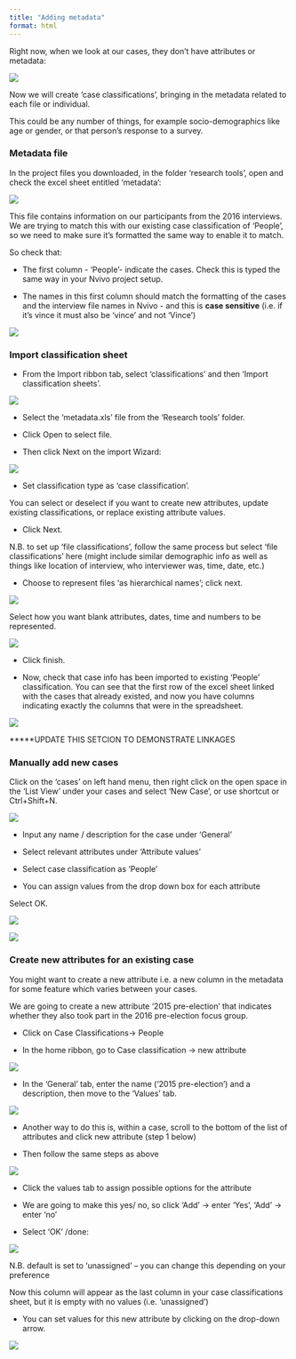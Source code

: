 ```yaml
---
title: "Adding metadata"
format: html
---
```


Right now, when we look at our cases, they don't have attributes or metadata: 

![](images/case no attribute.png)

Now we will create ‘case classifications’, bringing in the metadata related to each file or individual. 

This could be any number of things, for example socio-demographics like age or gender, or that person's response to a survey. 

### Metadata file 

In the project files you downloaded, in the folder 'research tools', open and check the excel sheet entitled ‘metadata’: 

![](images/metadata.png)

This file contains information on our participants from the 2016 interviews. We are trying to match this with our existing case classification of ‘People’, so we need to make sure it's formatted the same way to enable it to match. 

So check that: 

-	The first column - 'People'- indicate the cases. Check this is typed the same way in your Nvivo project setup. 


- The names in this first column should match the formatting of the cases and the interview file names in Nvivo - and this is **case sensitive** (i.e. if it's vince it must also be 'vince' and not 'Vince') 

![](images/check metadata format.png)



### Import classification sheet

- From the Import ribbon tab, select ‘classifications’ and then ‘Import classification sheets’. 

![](images/Import classification sheet.png)

- Select the ‘metadata.xls’ file from the ‘Research tools’ folder. 

- Click Open to select file. 

- Then click Next on the import Wizard:  

![](images/Import classification wizard.png)


- Set classification type as ‘case classification’.

You can select or deselect if you want to create new attributes, update existing classifications, or replace existing attribute values. 

- Click Next. 

N.B. to set up ‘file classifications’, follow the same process but select ‘file classifications’ here (might include similar demographic info as well as things like location of interview, who interviewer was, time, date, etc.)

- Choose to represent files ‘as hierarchical names’; click next.

![](images/class wizard step 3.png)


Select how you want blank attributes, dates, time and numbers to be represented. 

![](images/class wizard 4.png)

- Click finish.

- Now, check that case info has been imported to existing ‘People’ classification. You can see that the first row of the excel sheet linked with the cases that already existed, and now you have columns indicating exactly the columns that were in the spreadsheet. 

![](images/check class classification.png)

*****UPDATE THIS SETCION TO DEMONSTRATE LINKAGES 

### Manually add new cases 

Click on the 'cases' on left hand menu, then right click on the open space in the ‘List View’ under your cases and select ‘New Case', or use shortcut or Ctrl+Shift+N. 

![](images/new case.png)

- Input any name / description for the case under ‘General’ 

- Select relevant attributes under ‘Attribute values’

- Select case classification as ‘People’ 

-	You can assign values from the drop down box for each attribute

Select OK. 

![](images/new case 2.png)

![](images/new case 4.png)


### Create new attributes for an existing case 

You might want to create a new attribute i.e. a new column in the metadata for some feature which varies between your cases. 

We are going to create a new attribute ‘2015 pre-election’ that indicates whether they also took part in the 2016 pre-election focus group. 

- Click on Case Classifications-> People 

- In the home ribbon, go to Case classification -> new attribute

![](images/new attribute 1.png)

- In the ‘General’ tab, enter the name ('2015 pre-election’) and a description, then move to the ‘Values’ tab. 


![](images/new attribute pop up.png)

- Another way to do this is, within a case, scroll to the bottom of the list of attributes and click new attribute (step 1 below)

- Then follow the same steps as above 

![](images/new attribute 2.png)


- Click the values tab to assign possible options for the attribute 

- We are going to make this yes/ no, so click ‘Add’ -> enter ‘Yes’, 'Add' -> enter 'no' 

- Select ‘OK’ /done: 

![](images/new attribute pop up 2.png)

N.B. default is set to ‘unassigned’ – you can change this depending on your preference

Now this column will appear as the last column in your case classifications sheet, but it is empty with no values (i.e. 'unassigned')

- You can set values for this new attribute by clicking on the drop-down arrow. 

![](images/new attribute show 1.png)



